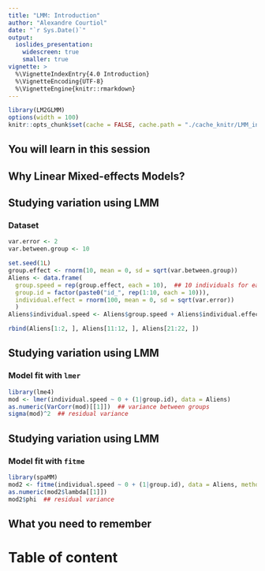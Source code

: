 ```yaml
---
title: "LMM: Introduction"
author: "Alexandre Courtiol"
date: "`r Sys.Date()`"
output:
  ioslides_presentation:
    widescreen: true
    smaller: true
vignette: >
  %\VignetteIndexEntry{4.0 Introduction}
  %\VignetteEncoding{UTF-8}
  %\VignetteEngine{knitr::rmarkdown}
---
```


```r
library(LM2GLMM)
options(width = 100)
knitr::opts_chunk$set(cache = FALSE, cache.path = "./cache_knitr/LMM_intro/", fig.path = "./fig_knitr/LMM_intro/", fig.width = 5, fig.height = 5, fig.align = "center")
```

## You will learn in this session


## Why Linear Mixed-effects Models?


## Studying variation using LMM

### Dataset

```r
var.error <- 2
var.between.group <- 10

set.seed(1L)
group.effect <- rnorm(10, mean = 0, sd = sqrt(var.between.group))
Aliens <- data.frame(
  group.speed = rep(group.effect, each = 10),  ## 10 individuals for each 10 group
  group.id = factor(paste0("id_", rep(1:10, each = 10))),
  individual.effect = rnorm(100, mean = 0, sd = sqrt(var.error))
  )
Aliens$individual.speed <- Aliens$group.speed + Aliens$individual.effect

rbind(Aliens[1:2, ], Aliens[11:12, ], Aliens[21:22, ])
```


## Studying variation using LMM

### Model fit with ```lmer```

```r
library(lme4)
mod <- lmer(individual.speed ~ 0 + (1|group.id), data = Aliens)
as.numeric(VarCorr(mod)[[1]])  ## variance between groups
sigma(mod)^2  ## residual variance
```


## Studying variation using LMM

### Model fit with ```fitme```

```r
library(spaMM)
mod2 <- fitme(individual.speed ~ 0 + (1|group.id), data = Aliens, method = "REML")
as.numeric(mod2$lambda[[1]])
mod2$phi  ## residual variance
```



## What you need to remember





# Table of content
